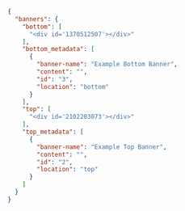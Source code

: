 ```json filename="banners" showLineNumbers copy
{
  "banners": {
    "bottom": [
      "<div id='1370512507'></div>"
    ],
    "bottom_metadata": [
      {
        "banner-name": "Example Bottom Banner",
        "content": "",
        "id": "3",
        "location": "bottom"
      }
    ],
    "top": [
      "<div id='2102203073'></div>"
    ],
    "top_metadata": [
      {
        "banner-name": "Example Top Banner",
        "content": "",
        "id": "2",
        "location": "top"
      }
    ]
  }
}
```
